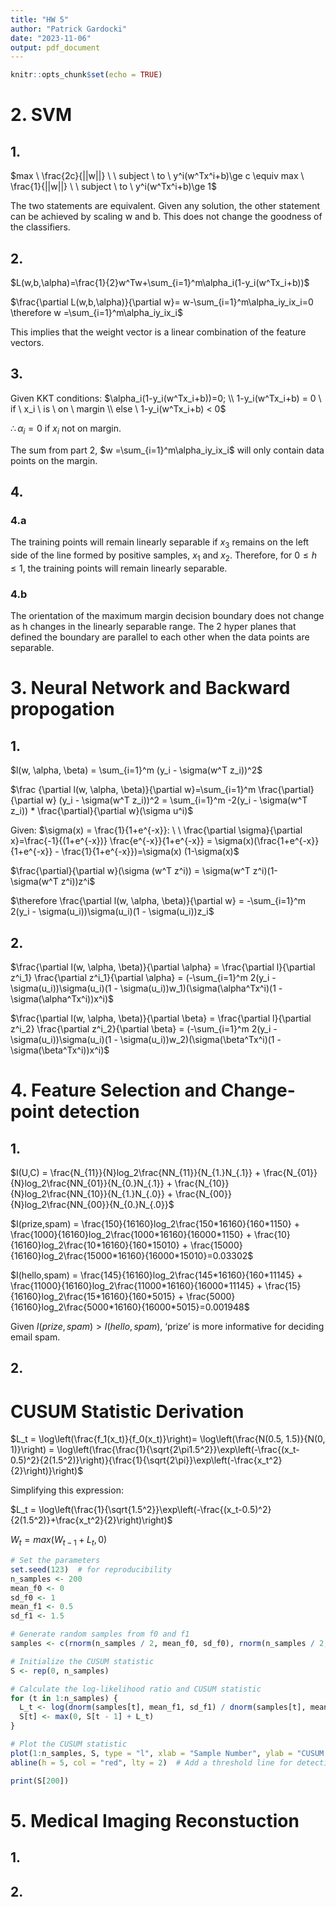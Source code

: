 ```yaml
---
title: "HW 5"
author: "Patrick Gardocki"
date: "2023-11-06"
output: pdf_document
---
```


```r
knitr::opts_chunk$set(echo = TRUE)
```



# 2. SVM 

## 1. 

$max \ \frac{2c}{||w||} \ \ subject \  to \ y^i(w^Tx^i+b)\ge c \equiv max \ \frac{1}{||w||} \ \ subject \  to \ y^i(w^Tx^i+b)\ge 1$


The two statements are equivalent. Given any solution, the other statement can be achieved by scaling w and b. This does not change the goodness of the classifiers.  

## 2. 

$L(w,b,\alpha)=\frac{1}{2}w^Tw+\sum_{i=1}^m\alpha_i(1-y_i(w^Tx_i+b))$

$\frac{\partial L(w,b,\alpha)}{\partial w}= w-\sum_{i=1}^m\alpha_iy_ix_i=0 \therefore w =\sum_{i=1}^m\alpha_iy_ix_i$


This implies that the weight vector is a linear combination of the feature vectors. 


## 3. 

Given KKT conditions:
$\alpha_i(1-y_i(w^Tx_i+b))=0; \\ 1-y_i(w^Tx_i+b) = 0 \ if \ x_i \ is \ on \ margin \\ else \  1-y_i(w^Tx_i+b) < 0$

$\therefore \alpha_i=0$ if $x_i$ not on margin.

The sum from part 2, $w =\sum_{i=1}^m\alpha_iy_ix_i$ will only contain data points on the margin.


## 4. 

### 4.a

The training points will remain linearly separable if $x_3$ remains on the left side of the line formed by positive samples, $x_1$ and $x_2$. Therefore, for $0\le h \le1$, the training points will remain linearly separable. 


### 4.b


The orientation of the maximum margin decision boundary does not change as h changes in the linearly separable range. The 2 hyper planes that defined the boundary are parallel to each other when the data points are separable. 


# 3. Neural Network and Backward propogation

## 1. 



$l(w, \alpha, \beta) = \sum_{i=1}^m (y_i - \sigma(w^T z_i))^2$

$\frac {\partial l(w, \alpha, \beta)}{\partial w}=\sum_{i=1}^m \frac{\partial}{\partial w} (y_i - \sigma(w^T z_i))^2 = \sum_{i=1}^m -2(y_i - \sigma(w^T z_i)) * \frac{\partial}{\partial w}(\sigma u^i)$

Given: $\sigma(x) = \frac{1}{1+e^{-x}}: \ \ \frac{\partial \sigma}{\partial x}=\frac{-1}{(1+e^{-x})} \frac{e^{-x}}{1+e^{-x}} = \sigma(x)(\frac{1+e^{-x}}{1+e^{-x}} - \frac{1}{1+e^{-x}})=\sigma(x) (1-\sigma(x)$

$\frac{\partial}{\partial w}(\sigma (w^T z^i)) = \sigma(w^T z^i)(1- \sigma(w^T z^i))z^i$



$\therefore \frac{\partial l(w, \alpha, \beta)}{\partial w} = -\sum_{i=1}^m 2(y_i - \sigma(u_i))\sigma(u_i)(1 - \sigma(u_i))z_i$




## 2. 

$\frac{\partial l(w, \alpha, \beta)}{\partial \alpha} = \frac{\partial l}{\partial z^i_1} \frac{\partial z^i_1}{\partial \alpha} = (-\sum_{i=1}^m 2(y_i - \sigma(u_i))\sigma(u_i)(1 - \sigma(u_i))w_1)(\sigma(\alpha^Tx^i)(1 - \sigma(\alpha^Tx^i))x^i)$



$\frac{\partial l(w, \alpha, \beta)}{\partial \beta} = \frac{\partial l}{\partial z^i_2} \frac{\partial z^i_2}{\partial \beta} = (-\sum_{i=1}^m 2(y_i - \sigma(u_i))\sigma(u_i)(1 - \sigma(u_i))w_2)(\sigma(\beta^Tx^i)(1 - \sigma(\beta^Tx^i))x^i)$




# 4. Feature Selection and Change-point detection

## 1.


$I(U,C) = \frac{N_{11}}{N}log_2\frac{NN_{11}}{N_{1.}N_{.1}} + \frac{N_{01}}{N}log_2\frac{NN_{01}}{N_{0.}N_{.1}} + \frac{N_{10}}{N}log_2\frac{NN_{10}}{N_{1.}N_{.0}} + \frac{N_{00}}{N}log_2\frac{NN_{00}}{N_{0.}N_{.0}}$

$I(prize,spam) = \frac{150}{16160}log_2\frac{150*16160}{160*1150} + \frac{1000}{16160}log_2\frac{1000*16160}{16000*1150} + \frac{10}{16160}log_2\frac{10*16160}{160*15010} + \frac{15000}{16160}log_2\frac{15000*16160}{16000*15010}=0.03302$


$I(hello,spam) = \frac{145}{16160}log_2\frac{145*16160}{160*11145} + \frac{11000}{16160}log_2\frac{11000*16160}{16000*11145} + \frac{15}{16160}log_2\frac{15*16160}{160*5015} + \frac{5000}{16160}log_2\frac{5000*16160}{16000*5015}=0.001948$

Given $I(prize,spam) > I(hello,spam)$, 'prize' is more informative for deciding email spam.


## 2. 



# CUSUM Statistic Derivation



$L_t = \log\left(\frac{f_1(x_t)}{f_0(x_t)}\right)= \log\left(\frac{N(0.5, 1.5)}{N(0, 1)}\right) = \log\left(\frac{\frac{1}{\sqrt{2\pi1.5^2}}\exp\left(-\frac{(x_t-0.5)^2}{2(1.5^2)}\right)}{\frac{1}{\sqrt{2\pi}}\exp\left(-\frac{x_t^2}{2}\right)}\right)$



Simplifying this expression:

$L_t = \log\left(\frac{1}{\sqrt{1.5^2}}\exp\left(-\frac{(x_t-0.5)^2}{2(1.5^2)}+\frac{x_t^2}{2}\right)\right)$


$W_t=max(W_{t-1}+L_t,0)$

```r
# Set the parameters
set.seed(123)  # for reproducibility
n_samples <- 200
mean_f0 <- 0
sd_f0 <- 1
mean_f1 <- 0.5
sd_f1 <- 1.5

# Generate random samples from f0 and f1
samples <- c(rnorm(n_samples / 2, mean_f0, sd_f0), rnorm(n_samples / 2, mean_f1, sd_f1))

# Initialize the CUSUM statistic
S <- rep(0, n_samples)

# Calculate the log-likelihood ratio and CUSUM statistic
for (t in 1:n_samples) {
  L_t <- log(dnorm(samples[t], mean_f1, sd_f1) / dnorm(samples[t], mean_f0, sd_f0))
  S[t] <- max(0, S[t - 1] + L_t)
}

# Plot the CUSUM statistic
plot(1:n_samples, S, type = "l", xlab = "Sample Number", ylab = "CUSUM Statistic", main = "CUSUM Change Point Detection")
abline(h = 5, col = "red", lty = 2)  # Add a threshold line for detection

print(S[200])
```


# 5. Medical Imaging Reconstuction

## 1. 


## 2. 




